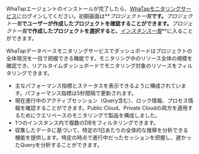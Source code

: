 WhaTapエージェントのインストールが完了したら、[WhaTapモニタリングサービス](https://service.whatap.io)にログインしてください。初期画面は**_プロジェクト一覧_**です。**_プロジェクト一覧_**でユーザーが作成したプロジェクトを確認することができます。**_プロジェクト一覧_**で作成したプロジェクトを選択すると、**_[インスタンス一覧](instance-list)_**に入ることができます。

WhaTapデータベースモニタリングサービスでダッシュボードはプロジェクトの全体現況を一目で把握できる機能です。モニタリング中のリソース全体の規模を確認でき、リアルタイムダッシュボードでモニタリング対象のリソースをフィルタリングできます。

-   主なパフォーマンス指標とステータスを表示できるように構成されています。パフォーマンス指標は5秒間隔で更新されます。
-   現在進行中のアクティブセッション（Query含む）、ロック情報、プロセス情報を確認することができます。Public Cloud、Private Cloudの両方を適用するためにクエリベースのモニタリングで製品を構成しました。
-   1つのインスタンス内で複数のDBをフィルタリングできます。
-   収集したデータに基づいて、特定の1日あたりの全体的な推移を分析できる機能を提供します。特定の時点で進行中だったセッションを把握し、遅かったQueryを分析することができます。
